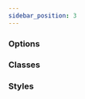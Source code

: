 ```yaml
---
sidebar_position: 3
---
```



<View3D
  src="/egjs-view3d/model/RobotExpressive.glb"
  showControlBar />

### Options

### Classes

### Styles

